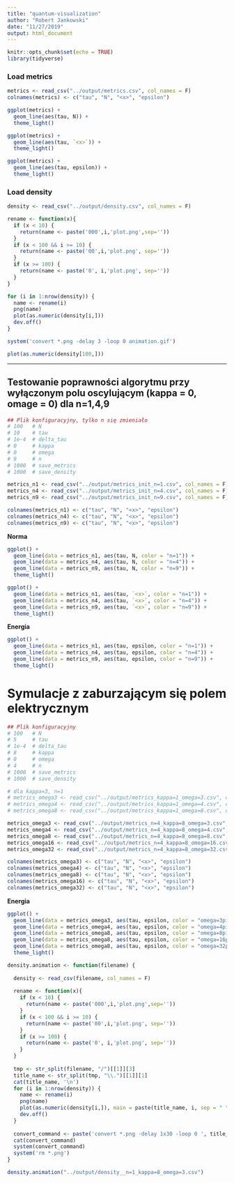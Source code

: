 ```yaml
---
title: "quantum-visualization"
author: "Robert Jankowski"
date: "11/27/2019"
output: html_document
---
```


```r
knitr::opts_chunk$set(echo = TRUE)
library(tidyverse)
```


### Load metrics
```r
metrics <- read_csv("../output/metrics.csv", col_names = F)
colnames(metrics) <- c("tau", "N", "<x>", "epsilon")
```

```r
ggplot(metrics) +
  geom_line(aes(tau, N)) +
  theme_light()
```

```r
ggplot(metrics) +
  geom_line(aes(tau, `<x>`)) +
  theme_light()
```



```r
ggplot(metrics) +
  geom_line(aes(tau, epsilon)) +
  theme_light()
```

### Load density
```r
density <- read_csv("../output/density.csv", col_names = F)

rename <- function(x){
  if (x < 10) {
    return(name <- paste('000',i,'plot.png',sep=''))
  }
  if (x < 100 && i >= 10) {
    return(name <- paste('00',i,'plot.png', sep=''))
  }
  if (x >= 100) {
    return(name <- paste('0', i,'plot.png', sep=''))
  }
}

for (i in 1:nrow(density)) {
  name <- rename(i)
  png(name)
  plot(as.numeric(density[i,]))
  dev.off()
}

system('convert *.png -delay 3 -loop 0 animation.gif')
```

```r
plot(as.numeric(density[100,]))
```


***
## Testowanie poprawności algorytmu przy wyłączonym polu oscylującym (kappa = 0, omage = 0) dla n=1,4,9
```r
## Plik konfiguracyjny, tylko n się zmieniało
# 100   # N
# 10    # tau
# 1e-4  # delta_tau
# 0     # kappa
# 0     # omega
# 9     # n
# 1000  # save_metrics
# 1000  # save_density
```


```r
metrics_n1 <- read_csv("../output/metrics_init_n=1.csv", col_names = F)
metrics_n4 <- read_csv("../output/metrics_init_n=4.csv", col_names = F)
metrics_n9 <- read_csv("../output/metrics_init_n=9.csv", col_names = F)

colnames(metrics_n1) <- c("tau", "N", "<x>", "epsilon")
colnames(metrics_n4) <- c("tau", "N", "<x>", "epsilon")
colnames(metrics_n9) <- c("tau", "N", "<x>", "epsilon")
```

**Norma**
```r
ggplot() +
  geom_line(data = metrics_n1, aes(tau, N, color = "n=1")) +
  geom_line(data = metrics_n4, aes(tau, N, color = "n=4")) +
  geom_line(data = metrics_n9, aes(tau, N, color = "n=9")) +
  theme_light()
```

**<x>**
```r
ggplot() +
  geom_line(data = metrics_n1, aes(tau, `<x>`, color = "n=1")) +
  geom_line(data = metrics_n4, aes(tau, `<x>`, color = "n=4")) +
  geom_line(data = metrics_n9, aes(tau, `<x>`, color = "n=9")) +
  theme_light()
```
**Energia**
```r
ggplot() +
  geom_line(data = metrics_n1, aes(tau, epsilon, color = "n=1")) +
  geom_line(data = metrics_n4, aes(tau, epsilon, color = "n=4")) +
  geom_line(data = metrics_n9, aes(tau, epsilon, color = "n=9")) +
  theme_light()
```

# Symulacje z zaburzającym się polem elektrycznym
```r
## Plik konfiguracyjny
# 100   # N
# 5     # tau
# 1e-4  # delta_tau
# 8     # kappa
# 0     # omega
# 4     # n
# 1000  # save_metrics
# 1000  # save_density
```

```r
# dla kappa=3, n=1
# metrics_omega3 <- read_csv("../output/metrics_kappa=1_omega=3.csv", col_names = F)
# metrics_omega4 <- read_csv("../output/metrics_kappa=1_omega=4.csv", col_names = F)
# metrics_omega8 <- read_csv("../output/metrics_kappa=1_omega=8.csv", col_names = F)

metrics_omega3 <- read_csv("../output/metrics_n=4_kappa=8_omega=3.csv", col_names = F)
metrics_omega4 <- read_csv("../output/metrics_n=4_kappa=8_omega=4.csv", col_names = F)
metrics_omega8 <- read_csv("../output/metrics_n=4_kappa=8_omega=8.csv", col_names = F)
metrics_omega16 <- read_csv("../output/metrics_n=4_kappa=8_omega=16.csv", col_names = F)
metrics_omega32 <- read_csv("../output/metrics_n=4_kappa=8_omega=32.csv", col_names = F)

colnames(metrics_omega3) <- c("tau", "N", "<x>", "epsilon")
colnames(metrics_omega4) <- c("tau", "N", "<x>", "epsilon")
colnames(metrics_omega8) <- c("tau", "N", "<x>", "epsilon")
colnames(metrics_omega16) <- c("tau", "N", "<x>", "epsilon")
colnames(metrics_omega32) <- c("tau", "N", "<x>", "epsilon")
```

**Energia**
```r
ggplot() +
  geom_line(data = metrics_omega3, aes(tau, epsilon, color = "omega=3pi^2/2")) +
  geom_line(data = metrics_omega4, aes(tau, epsilon, color = "omega=4pi^2/2")) +
  geom_line(data = metrics_omega8, aes(tau, epsilon, color = "omega=8pi^2/2")) +
  geom_line(data = metrics_omega8, aes(tau, epsilon, color = "omega=16pi^2/2")) +
  geom_line(data = metrics_omega8, aes(tau, epsilon, color = "omega=32pi^2/2")) +
  theme_light()
```



```r
density.animation <- function(filename) {
  
  density <- read_csv(filename, col_names = F)
  
  rename <- function(x){
    if (x < 10) {
      return(name <- paste('000',i,'plot.png',sep=''))
    }
    if (x < 100 && i >= 10) {
      return(name <- paste('00',i,'plot.png', sep=''))
    }
    if (x >= 100) {
      return(name <- paste('0', i,'plot.png', sep=''))
    }
  }
  
  tmp <- str_split(filename, "/")[[1]][3]
  title_name <- str_split(tmp, "\\.")[[1]][1]
  cat(title_name, '\n')
  for (i in 1:nrow(density)) {
    name <- rename(i)
    png(name)
    plot(as.numeric(density[i,]), main = paste(title_name, i, sep = " "), xlab = "k", ylab = "rho")
    dev.off()
  }
  
  convert_command <- paste('convert *.png -delay 1x30 -loop 0 ', title_name, ".gif", sep="")
  cat(convert_command)
  system(convert_command)
  system('rm *.png')
}
```


```r
density.animation("../output/density__n=1_kappa=8_omega=3.csv")
```

